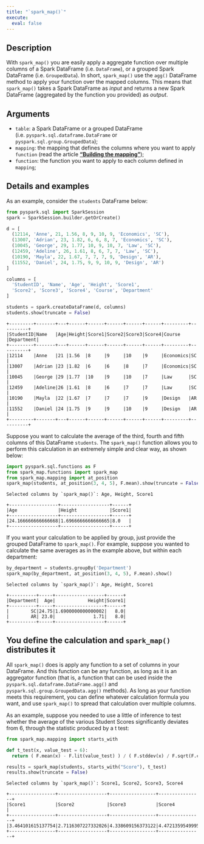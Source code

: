 ```yaml
---
title: "`spark_map()`"
execute:
  eval: false
---
```



## Description

With `spark_map()` you are easily apply a aggregate function over multiple columns of a Spark DataFrame (i.e. `DataFrame`), or a grouped Spark DataFrame (i.e. `GroupedData`). In short, `spark_map()` use the `agg()` DataFrame method to apply your function over the mapped columns. This means that `spark_map()` takes a Spark DataFrame as *input* and returns a new Spark DataFrame (aggregated by the function you provided) as *output*.

## Arguments

- `table`: a Spark DataFrame or a grouped DataFrame (i.e. `pyspark.sql.dataframe.DataFrame` or `pyspark.sql.group.GroupedData`);
- `mapping`: the mapping that defines the columns where you want to apply `function` (read the article [**"Building the mapping"**](https://github.com/pedropark99/spark_map/blob/main/doc/english/articles/building-mapping.md));
- `function`: the function you want to apply to each column defined in `mapping`;


## Details and examples

As an example, consider the `students` DataFrame below:

```python
from pyspark.sql import SparkSession
spark = SparkSession.builder.getOrCreate()

d = [
  (12114, 'Anne', 21, 1.56, 8, 9, 10, 9, 'Economics', 'SC'),
  (13007, 'Adrian', 23, 1.82, 6, 6, 8, 7, 'Economics', 'SC'),
  (10045, 'George', 29, 1.77, 10, 9, 10, 7, 'Law', 'SC'),
  (12459, 'Adeline', 26, 1.61, 8, 6, 7, 7, 'Law', 'SC'),
  (10190, 'Mayla', 22, 1.67, 7, 7, 7, 9, 'Design', 'AR'),
  (11552, 'Daniel', 24, 1.75, 9, 9, 10, 9, 'Design', 'AR')
]

columns = [
  'StudentID', 'Name', 'Age', 'Height', 'Score1',
  'Score2', 'Score3', 'Score4', 'Course', 'Department'
]

students = spark.createDataFrame(d, columns)
students.show(truncate = False)
```

```
+---------+-------+---+------+------+------+------+------+---------+----------+
|StudentID|Name   |Age|Height|Score1|Score2|Score3|Score4|Course   |Department|
+---------+-------+---+------+------+------+------+------+---------+----------+
|12114    |Anne   |21 |1.56  |8     |9     |10    |9     |Economics|SC        |
|13007    |Adrian |23 |1.82  |6     |6     |8     |7     |Economics|SC        |
|10045    |George |29 |1.77  |10    |9     |10    |7     |Law      |SC        |
|12459    |Adeline|26 |1.61  |8     |6     |7     |7     |Law      |SC        |
|10190    |Mayla  |22 |1.67  |7     |7     |7     |9     |Design   |AR        |
|11552    |Daniel |24 |1.75  |9     |9     |10    |9     |Design   |AR        |
+---------+-------+---+------+------+------+------+------+---------+----------+
```

Suppose you want to calculate the average of the third, fourth and fifth columns of this DataFrame `students`. The `spark_map()` function allows you to perform this calculation in an extremely simple and clear way, as shown below:

```python
import pyspark.sql.functions as F
from spark_map.functions import spark_map
from spark_map.mapping import at_position
spark_map(students, at_position(3, 4, 5), F.mean).show(truncate = False)
```
```
Selected columns by `spark_map()`: Age, Height, Score1

+------------------+------------------+------+
|Age               |Height            |Score1|
+------------------+------------------+------+
|24.166666666666668|1.6966666666666665|8.0   |
+------------------+------------------+------+
```

If you want your calculation to be applied by group, just provide the grouped DataFrame to `spark_map()`. For example, suppose you wanted to calculate the same averages as in the example above, but within each department:

```python
by_department = students.groupBy('Department')
spark_map(by_department, at_position(3, 4, 5), F.mean).show()
```

```
Selected columns by `spark_map()`: Age, Height, Score1

+----------+-----+------------------+------+
|Department|  Age|            Height|Score1|
+----------+-----+------------------+------+
|        SC|24.75|1.6900000000000002|   8.0|
|        AR| 23.0|              1.71|   8.0|
+----------+-----+------------------+------+
```


## You define the calculation and `spark_map()` distributes it

All `spark_map()` does is apply any function to a set of columns in your DataFrame. And this function can be any function, as long as it is an aggregator function (that is, a function that can be used inside the `pyspark.sql.dataframe.DataFrame.agg()` and `pyspark.sql.group.GroupedData.agg()` methods). As long as your function meets this requirement, you can define whatever calculation formula you want, and use `spark_map()` to spread that calculation over multiple columns.

As an example, suppose you needed to use a little of inference to test whether the average of the various Student Scores significantly deviates from 6, through the statistic produced by a t test:

```python
from spark_map.mapping import starts_with

def t_test(x, value_test = 6):
  return ( F.mean(x) - F.lit(value_test) ) / ( F.stddev(x) / F.sqrt(F.count(x)) )

results = spark_map(students, starts_with("Score"), t_test)
results.show(truncate = False)
```

```
Selected columns by `spark_map()`: Score1, Score2, Score3, Score4

+-----------------+------------------+-----------------+----------------+
|Score1           |Score2            |Score3           |Score4          |
+-----------------+------------------+-----------------+----------------+
|3.464101615137754|2.7116307227332026|4.338609156373122|4.47213595499958|
+-----------------+------------------+-----------------+----------------+
```